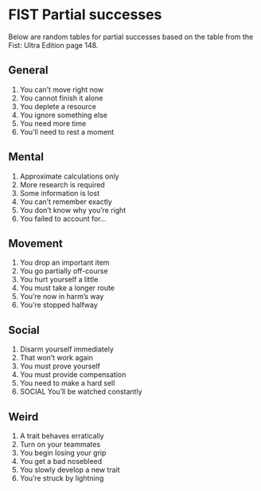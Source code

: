 # FIST Partial successes

Below are random tables for partial successes based on the table from the Fist: Ultra Edition page 148.

## General

1. You can't move right now
2. You cannot finish it alone
3. You deplete a resource
4. You ignore something else
5. You need more time
6. You’ll need to rest a moment

## Mental

1. Approximate calculations only
2. More research is required
3. Some information is lost
4. You can’t remember exactly
5. You don’t know why you’re right
6. You failed to account for...

## Movement

1. You drop an important item
2. You go partially off-course
3. You hurt yourself a little
4. You must take a longer route
5. You’re now in harm’s way
6. You’re stopped halfway

## Social

1. Disarm yourself immediately
2. That won’t work again
3. You must prove yourself
4. You must provide compensation
5. You need to make a hard sell
6. SOCIAL You’ll be watched constantly

## Weird

1. A trait behaves erratically
2. Turn on your teammates
3. You begin losing your grip
4. You get a bad nosebleed
5. You slowly develop a new trait
6. You’re struck by lightning